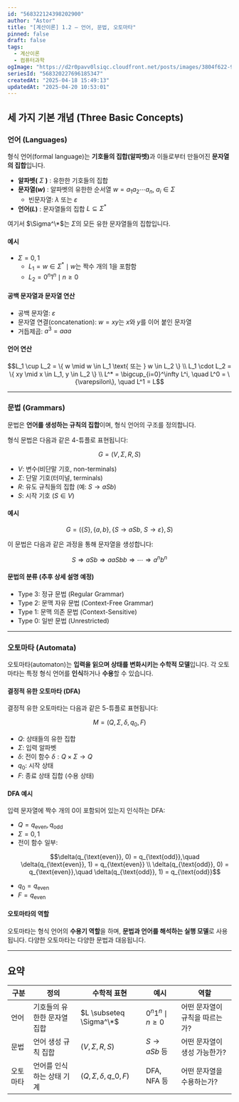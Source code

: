 ```yaml
---
id: "568322124398202900"
author: "Astor"
title: "[계산이론] 1.2 – 언어, 문법, 오토마타"
pinned: false
draft: false
tags:
  - 계산이론
  - 컴퓨터과학
ogImage: "https://d2r0pavv0lsiqc.cloudfront.net/posts/images/3804f622-9a4a-4b1d-a66f-67b586eeeaf3.webp"
seriesId: "568320227696185347"
createdAt: "2025-04-18 15:49:13"
updatedAt: "2025-04-20 10:53:01"
---
```


## 세 가지 기본 개념 (Three Basic Concepts)

### 언어 (Languages)

형식 언어(formal language)는 **기호들의 집합(알파벳)**&#xACFC; 이들로부터 만들어진 **문자열의 집합**입니다.

- **알파벳(**
  $\Sigma$
  **)**
  : 유한한 기호들의 집합 
- **문자열($w$)**
  : 알파벳의 유한한 순서열 $w = a_1a_2 \cdots a_n$, $a_i \in \Sigma$
  - 빈문자열: $λ$ 또는 $ε$
- **언어($L$)**
  : 문자열들의 집합 $L \subseteq \Sigma^*$

여기서 $\Sigma^\*$는 $\Sigma$의 모든 유한 문자열들의 집합입니다.

#### 예시

- $\Sigma = {0,1}$
  - $L_1 = { w \in \Sigma^* \mid \text{$w$는 짝수 개의 1을 포함함} }$
  - $L_2 = { 0^n1^n \mid n \geq 0 }$

#### 공백 문자열과 문자열 연산

- 공백 문자열: $\varepsilon$
- 문자열 연결(concatenation): $w = xy$는 $x$와 $y$를 이어 붙인 문자열
- 거듭제곱: $a^3 = aaa$

#### 언어 연산

```math
L_1 \cup L_2 = \{ w \mid w \in L_1 \text{ 또는 } w \in L_2 \} \\
L_1 \cdot L_2 = \{ xy \mid x \in L_1, y \in L_2 \} \\
L^* = \bigcup_{i=0}^\infty L^i, \quad L^0 = \{\varepsilon\}, \quad L^1 = L
```

***

### 문법 (Grammars)

문법은 **언어를 생성하는 규칙의 집합**이며, 형식 언어의 구조를 정의합니다.

형식 문법은 다음과 같은 4-튜플로 표현됩니다:

```math
G = (V, \Sigma, R, S)
```

- $V$: 변수(비단말 기호, non-terminals)
- $\Sigma$: 단말 기호(터미널, terminals)
- $R$: 유도 규칙들의 집합 (예: $S \to aSb$)
- $S$: 시작 기호 ($S \in V$)

#### 예시

```math
G = (\{S\}, \{a, b\}, \{ S \to aSb,\ S \to \varepsilon \}, S)
```

이 문법은 다음과 같은 과정을 통해 문자열을 생성합니다:

```math
S \Rightarrow aSb \Rightarrow aaSbb \Rightarrow \cdots \Rightarrow a^nb^n
```

#### 문법의 분류 (추후 상세 설명 예정)

- Type 3: 정규 문법 (Regular Grammar)
- Type 2: 문맥 자유 문법 (Context-Free Grammar)
- Type 1: 문맥 의존 문법 (Context-Sensitive)
- Type 0: 일반 문법 (Unrestricted)

***

### 오토마타 (Automata)

오토마타(automaton)는 **입력을 읽으며 상태를 변화시키는 수학적 모델**입니다. 각 오토마타는 특정 형식 언어를 **인식**하거나 **수용**할 수 있습니다.

#### 결정적 유한 오토마타 (DFA)

결정적 유한 오토마타는 다음과 같은 5-튜플로 표현됩니다:

```math
M = (Q, \Sigma, \delta, q_0, F)
```

- $Q$: 상태들의 유한 집합
- $\Sigma$: 입력 알파벳
- $\delta$: 전이 함수 $\delta: Q \times \Sigma \rightarrow Q$
- $q_0$: 시작 상태
- $F$: 종료 상태 집합 (수용 상태)

#### DFA 예시

입력 문자열에 짝수 개의 $0$이 포함되어 있는지 인식하는 DFA:

- $Q = {q_{\text{even}}, q_{\text{odd}}}$
- $\Sigma = {0, 1}$
- 전이 함수 일부:
  ```math
  \delta(q_{\text{even}}, 0) = q_{\text{odd}},\quad \delta(q_{\text{even}}, 1) = q_{\text{even}} \\
  \delta(q_{\text{odd}}, 0) = q_{\text{even}},\quad \delta(q_{\text{odd}}, 1) = q_{\text{odd}}
  ```
- $q_0 = q_{\text{even}}$
- $F = {q_{\text{even}}}$

#### 오토마타의 역할

오토마타는 형식 언어의 **수용기 역할**을 하며, **문법과 언어를 해석하는 실행 모델**로 사용됩니다. 다양한 오토마타는 다양한 문법과 대응됩니다.

***

## 요약

| 구분   | 정의              | 수학적 표현                         | 예시                       | 역할                |
| ---- | --------------- | ------------------------------ | ------------------------ | ----------------- |
| 언어   | 기호들의 유한한 문자열 집합 | $L \subseteq \Sigma^\*$        | ${0^n1^n \mid n \geq 0}$ | 어떤 문자열이 규칙을 따르는가? |
| 문법   | 언어 생성 규칙 집합     | $(V, \Sigma, R, S)$            | $S \to aSb$ 등            | 어떤 문자열이 생성 가능한가?  |
| 오토마타 | 언어를 인식하는 상태 기계  | $(Q, \Sigma, \delta, q\_0, F)$ | DFA, NFA 등               | 어떤 문자열을 수용하는가?    |